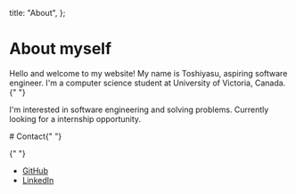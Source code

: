 
  title: "About",
};

<div className="prose dark:prose-invert text-xl">

# About myself

<div className="mt-12 leading-loose">
Hello and welcome to my website! My name is Toshiyasu, aspiring software
engineer. I'm a computer science student at University of Victoria, Canada.{" "}

I'm interested in software engineering and solving problems. Currently looking
for a internship opportunity.

</div>

<div className="mt-30">
# Contact{" "}

{" "}

<div className="mt-12 leading-loose">
  <ul>
    <div className="flex list-none justify-around items-center w-5/6">
      <li>
        <a
          href="https://github.com/toshi-0426/"
          target="_blank"
          rel="noopener noreferrer"
          className="cursor-pointer p-2 flex items-center gap-x-2 no-underline"
        >
          <GitHub sx={{ fontSize: 36 }} />
          <span>GitHub</span>
        </a>
      </li>
      <li>
        <a
          href="https://www.linkedin.com/in/toshiyasu-takahashi/"
          target="_blank"
          rel="noopener noreferrer"
          className="cursor-pointer p-2 flex items-center gap-x-2 no-underline"
        >
          <LinkedIn sx={{ fontSize: 36 }} />
          <span>LinkedIn</span>
        </a>
      </li>
    </div>
  </ul>
</div>

</div>

</div>
